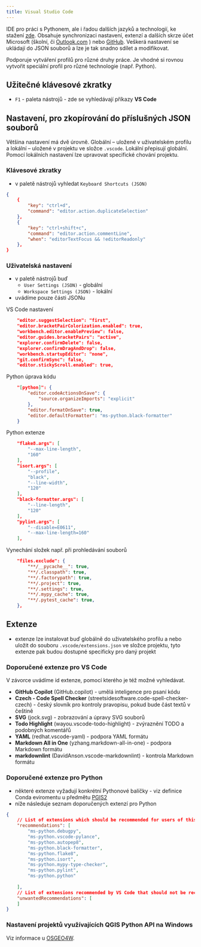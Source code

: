 ```yaml
---
title: Visual Studio Code
---
```


IDE pro práci s Pythonem, ale i řadou dalších jazyků a technologií, ke stažení [zde](https://code.visualstudio.com/). 
Obsahuje synchronizaci nastavení, extenzí a dalších skrze účet Microsoft (školní, či [Outlook.com](https://code.visualstudio.com/) ) nebo [GitHub](https://github.com). Veškerá nastavení se ukládají do JSON souborů a lze je tak snadno sdílet a modifikovat.

Podporuje vytváření profilů pro různé druhy práce. Je vhodné si rovnou vytvořit speciální profil pro různé technologie (např. Python).

## Užitečné klávesové zkratky

- `F1` - paleta nástrojů - zde se vyhledávají příkazy **VS Code**

## Nastavení, pro zkopírování do příslušných **JSON** souborů

Většina nastavení má dvě úrovně. Globální -- uložené v uživatelském profilu a lokální -- uložené v projektu ve složce `.vscode`. Lokální přepisují globální. Pomocí lokálních nastavení lze upravovat specifické chování projektu.

### Klávesové zkratky

- v paletě nástrojů vyhledat `Keyboard Shortcuts (JSON)`

```json
{
    {
        "key": "ctrl+d",
        "command": "editor.action.duplicateSelection"
    },
    {
        "key": "ctrl+shift+c",
        "command": "editor.action.commentLine",
        "when": "editorTextFocus && !editorReadonly"
    },
}
```

### Uživatelská nastavení

- v paletě nástrojů buď
  - `User Settings (JSON)` - globální 
  - `Workspace Settings (JSON)` - lokální
- uvádíme pouze části JSONu

VS Code nastavení
```json
    "editor.suggestSelection": "first",
    "editor.bracketPairColorization.enabled": true,
    "workbench.editor.enablePreview": false,
    "editor.guides.bracketPairs": "active",
    "explorer.confirmDelete": false,
    "explorer.confirmDragAndDrop": false,
    "workbench.startupEditor": "none",
    "git.confirmSync": false,
    "editor.stickyScroll.enabled": true,
```

Python úprava kódu
```json
    "[python]": {
        "editor.codeActionsOnSave": {
            "source.organizeImports": "explicit"
        },
        "editor.formatOnSave": true,
        "editor.defaultFormatter": "ms-python.black-formatter"
    }
```

Python extenze
```json
    "flake8.args": [
        "--max-line-length",
        "160"
    ],
    "isort.args": [
        "--profile",
        "black",
        "--line-width",
        "120"
    ],
    "black-formatter.args": [
        "--line-length",
        "120"
    ],
    "pylint.args": [
        "--disable=E0611",
        "--max-line-length=160"
    ],
```

Vynechání složek např. při prohledávání souborů 
```json
    "files.exclude": {
        "**/__pycache__": true,
        "**/.classpath": true,
        "**/.factorypath": true,
        "**/.project": true,
        "**/.settings": true,
        "**/.mypy_cache": true,
        "**/.pytest_cache": true,
    },
```

## Extenze

- extenze lze instalovat buď globálně do uživatelského profilu a nebo uložit do souboru `.vscode/extensions.json` ve složce projektu, tyto extenze pak budou dostupné specificky pro daný projekt

### Doporučené extenze pro VS Code

V závorce uvádíme id extenze, pomocí kterého je též možné vyhledávat.

- **GitHub Copilot** (GitHub.copilot) - umělá inteligence pro psaní kódu
- **Czech - Code Spell Checker** (streetsidesoftware.code-spell-checker-czech) - český slovník pro kontroly pravopisu, pokud bude část textů v češtině
- **SVG** (jock.svg) - zobrazování a úpravy SVG souborů
- **Todo Highlight** (wayou.vscode-todo-highlight) - zvýraznění TODO a podobných komentářů
- **YAML** (redhat.vscode-yaml) - podpora YAML formátu
- **Markdown All in One** (yzhang.markdown-all-in-one) - podpora Markdown formátu
- **markdownlint** (DavidAnson.vscode-markdownlint) - kontrola Markdown formátu

### Doporučené extenze pro Python

- některé extenze vyžadují konkrétní Pythonové balíčky - viz definice Conda eviromentu u předmětu [PGIS2](../subjects/pgis2.qmd)
- níže následuje seznam doporučených extenzí pro Python
  
```json
{
	// List of extensions which should be recommended for users of this workspace.
	"recommendations": [
		"ms-python.debugpy",
		"ms-python.vscode-pylance",
		"ms-python.autopep8",
		"ms-python.black-formatter",
		"ms-python.flake8",
		"ms-python.isort",
		"ms-python.mypy-type-checker",
		"ms-python.pylint",
		"ms-python.python"
		
	],
	// List of extensions recommended by VS Code that should not be recommended for users of this workspace.
	"unwantedRecommendations": [
	]
}
```
### Nastavení projektů využívajících QGIS Python API na Windows

Viz informace u [OSGEO4W](osgeo4w.qmd##nastavení-python-prostředí-ve-visual-studiu-code-pro-python-i-qgis-python-api).